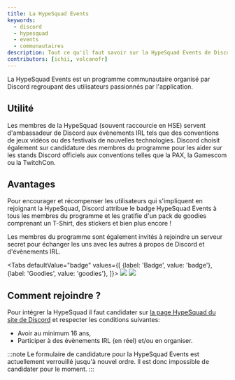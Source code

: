 ```yaml
---
title: La HypeSquad Events
keywords:
  - discord
  - hypesquad
  - events
  - communautaires
description: Tout ce qu'il faut savoir sur la HypeSquad Events de Discord.
contributors: [ichii, volcanofr]
---
```


La HypeSquad Events est un programme communautaire organisé par Discord regroupant des utilisateurs passionnés par l'application.

## Utilité

Les membres de la HypeSquad (souvent raccourcie en HSE) servent d'ambassadeur de Discord aux évènements IRL tels que des conventions de jeux vidéos ou des festivals de nouvelles technologies. Discord choisit également sur candidature des membres du programme pour les aider sur les stands Discord officiels aux conventions telles que la PAX, la Gamescom ou la TwitchCon. 

## Avantages

Pour encourager et récompenser les utilisateurs qui s'impliquent en rejoignant la HypeSquad, Discord attribue le badge HypeSquad Events à tous les membres du programme et les gratifie d'un pack de goodies comprenant un T-Shirt, des stickers et bien plus encore !

Les membres du programme sont également invités à rejoindre un serveur secret pour échanger les uns avec les autres à propos de Discord et d'évènements IRL.

<Tabs
  defaultValue="badge"
  values={[
    {label: 'Badge', value: 'badge'},
    {label: 'Goodies', value: 'goodies'},
  ]}>
  <TabItem value="badge"><img src="https://i.discord.fr/0sQ.png](https://github.com/volcanofr/dfr-wiki/assets/74511042/3e48fd08-149d-42e9-9e60-51f6b294fc7e"/></TabItem>
  <TabItem value="goodies"><img src="https://i.discord.fr/7rt.jpg"/></TabItem>
</Tabs>

## Comment rejoindre ?

Pour intégrer la HypeSquad il faut candidater sur [la page HypeSquad du site de Discord](https://discord.com/hypesquad 'discord.com/hypesquad') et respecter les conditions suivantes:
- Avoir au minimum 16 ans,
- Participer à des évènements IRL (en réel) et/ou en organiser.

:::note
Le formulaire de candidature pour la HypeSquad Events est actuellement verrouillé jusqu'à nouvel ordre. Il est donc impossible de candidater pour le moment.
:::
